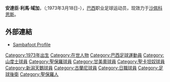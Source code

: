 {{BLP unsourced|time=2010-06-16T01:37:58+00:00}}
{{Football player infobox
| image = [[File:Replace_this_image_male.svg|150px]]  <!-- only free-content images are allowed for depicting living people - see [[WP:NONFREE|WP:NONFREE]] --> |
| playername= 安達臣·利馬
| fullname = Ânderson Lima Veiga
| dateofbirth = {{birth date and age|1973|3|18}}
| cityofbirth = [[聖保羅|聖保羅]]
| countryofbirth = [[巴西|巴西]]
| height = {{height|m=1.76}}
| currentclub  = [[查比高恩斯足球會|沙佩科恩斯]]
| clubnumber = 
| position = [[右翼衛|右翼衛]]、[[右閘|右閘]]
| youthyears =
| youthclubs = 
| years = 1992-95<br />1995<br />1996-99<br />1999<br />2000-03<br />2004<br />2005<br />2006<br />2007<br />2008<br />2008<br />2009-
| clubs = {{tsl|en|Clube Atlético Juventus||尤文圖斯}}<br />[[瓜拉尼足球俱乐部|瓜蘭尼]]<br />[[山度士|山度士]]<br />[[聖保羅足球會|聖保羅]]<br />[[甘美奧|甘美奧]]<br />[[聖卡坦奴|聖卡坦奴]]<br />[[新潟天鵝|新潟天鵝]]<br />[[聖卡坦奴|聖卡坦奴]]<br />[[科里蒂巴足球俱乐部|哥列迪巴]]<br />{{tsl|en|Operário Futebol Clube||奧柏拉利奧}}<br />[[布拉甘蒂诺竞技俱乐部|伯拉根森]]<br />[[查比高恩斯足球會|沙佩科恩斯]]
| caps(goals) = <br />19 (1)<br /><br />15 (1)<br />82 (18)<br />33 (9)<br />30 (8)
| nationalyears = 
| nationalteam =
| nationalcaps(goals) =
| pcupdate = January 6, 2008
}}
'''安達臣·利馬·域加'''，（{{lang-en|'''Ânderson Lima Veiga'''}};1973年3月18日-），[[巴西|巴西]]职业足球运动员，现效力于[[查比高恩斯足球會|沙佩科恩斯]]。

== 外部連結 ==
* [https://web.archive.org/web/20090206011610/http://en.sambafoot.com/players/1181_Anderson_Lima.html Sambafoot Profile]

{{DEFAULTSORT:Lima, Anderson}}
[[Category:1973年出生|Category:1973年出生]]
[[Category:在世人物|Category:在世人物]]
[[Category:巴西足球運動員|Category:巴西足球運動員]]
[[Category:山度士球員|Category:山度士球員]]
[[Category:聖保羅球員|Category:聖保羅球員]]
[[Category:甘美奧球員|Category:甘美奧球員]]
[[Category:聖卡坦奴球員|Category:聖卡坦奴球員]]
[[Category:新潟天鵝球員|Category:新潟天鵝球員]]
[[Category:古蘭尼球員|Category:古蘭尼球員]]
[[Category:日職球員|Category:日職球員]]
[[Category:足球後衛|Category:足球後衛]]
[[Category:聖保羅人|Category:聖保羅人]]